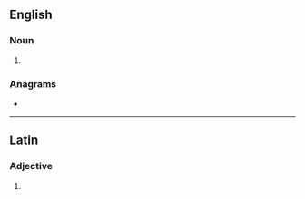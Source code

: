 ==English==

===Noun===
{{head|en|noun form}}

# {{plural of|en|arvo}}

===Anagrams===
* {{anagrams|en|a=aorsv|'sarvo|VAROs|Voras|sarvo|savor|sorva}}

----

==Latin==

===Adjective===
{{la-adj-form|arvōs}}

# {{inflection of|la|arvus||acc|m|p}}